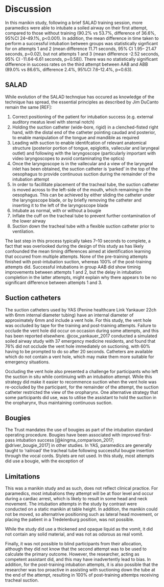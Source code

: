 # Discussion
In this manikin study, following a brief SALAD training session, more paramedics were able to intubate a soiled airway on their first attempt, compared to those without training (90.2% vs 53.7%, difference of 36.6%, 95%CI 24–49.1%, p<0.001). In addition, the mean difference in time taken to perform a successful intubation between groups was statistically signficant for on attempts 1 and 2 (mean difference 11.71 seconds, 95% CI 1.95– 21.47 seconds, p=0.02), but not attempts 1 and 3 (mean difference -2.52 seconds, 95% CI -11.64–6.61 seconds, p=0.58)). There was no statistically significant difference in success rates on the third attempt between AAB and ABB (89.0% vs 86.6%, difference 2.4%, 95%CI 7.6–12.4%, p=0.63).

## SALAD
While evolution of the SALAD technqiue has occured as knowledge of the technique has spread, the essential principles as described by Jim DuCanto remain the same [REF]:

1. Correct positioning of the patient for intubation success (e.g. external auditory meatus level with sternal notch)
2. Holding the suction catheter (wide-bore, rigid) in a clenched-fisted right hand, with the distal end of the catheter pointing caudad and posterior, to enable manipulation of the tongue and mandible as required
3. Leading with suction to enable identifcation of relevant anatomical structure (posterior portion of tongue, epiglottis, vallecular and laryngeal outlet) and following with the laryngoscope (particularly important with video laryngoscopes to avoid contaminating the optics)
4. Once the laryngoscope is in the vallecular and a view of the laryngeal inlet has been obtained, the suction catheter is 'parked' in the top of the oesophagus to provide continuous suction during the remainder of the intubation attempt
5. In order to facillitate placement of the tracheal tube, the suction catheter is moved across to the left-side of the mouth, which remaining in the oesophagus. This can be achieved by either sliding the catheter under the laryngoscope blade, or by briefly removing the catheter and inserting it to the left of the laryngoscope blade
6. Intubate as normal, with or without a bougie
7. Inflate the cuff on the tracheal tube to prevent further contamination of the lower airway
8. Suction down the tracheal tube with a flexible suction catheter prior to ventilation.

The last step in this process typically takes 7--10 seconds to complete, a fact that was overlooked during the design of this study as has likely confounded the mean timing differences aimed at identification learning that occured from multiple attempts. None of the pre-training attempts finished with post-intubation suction, whereas 100% of the post-training attempts did. Successful intubations in group AAB did show timinig improvements between attempts 1 and 2, but the delay in intubation completion in the latter attempts, might explain why there appears to be no significant difference between attempts 1 and 3.

## Suction catheters
The suction catheters used by YAS (Penine healthcare Link Yankauer 22ch with 6mm internal diameter tubing) have an internal diameter of approximately 6mm and include a vent hole. For this study, the vent hole was occluded by tape for the training and post-training attempts. Failure to occlude the vent hole did occur on occasion during some attempts, and this has been reported elsewhere. @cox_yankauer_2017 conducted a simulated soiled airway study with 37 emergency medicine residents, and found that 76% did not occlude the vent hole immediately on suctioning, with 60% having to be prompted to do so after 20 seconds. Catheters are available which do not contain a vent hole, which may make them more suitable for emergency situations. 

Occluding the vent hole also presented a challenge for participants who left the suction in situ while continiuing with an intubation attempt. While this strategy did make it easier to recommence suction when the vent hole was re-occluded by the participant, for the remainder of the attempt, the suction catheter restricted the view of the oropharynx. One alternative strategy that some participants did use, was to utilise the assistant to hold the suction in the oropharynx, thus maintaining continuous suction.

## Bougies
The Trust mandates the use of bougies as part of the intubation standard operating procedure. Bougies have been associated with improved first-pass intubation success [@kingma_comparison_2017; @driver_bougie_2017] in other studies. In YAS, paramedics are generally taught to 'railroad' the tracheal tube following successful bougie insertion through the vocal cords. Stylets are not used. In this study, most attempts did use a bougie, with the exception of 

## Limitations
This was a manikin study and as such, does not reflect clinical practice. For paramedics, most intubations they attempt will be at floor level and occur during a cardiac arrest, which is likely to result in some head and neck movement. The intubation attempts in the study by contrast were conducted on a static manikin at table height. In addition, the manikin could not be moved, so alternatrive positioning such as lateral head movement, or placing the patient in a Tredelenburg position, was not possible.

While the study did use a thickened and opaque liquid as the vomit, it did not contain any solid material, and was not as odorous as real vomit.

Finally, it was not possible to blind participants from their allocation, although they did not know that the second attempt was to be used to calculate the primary outcome. However, the researcher, acting as competent assistant did, and this may have inadvertently lead to bias. In addition, for the post-training intubation attempts, it is also possible that the researcher was too proactive in assisting with suctioning down the tube at the end of the attempt, resulting in 100% of post-training attemtps receiving tracheal suction.

